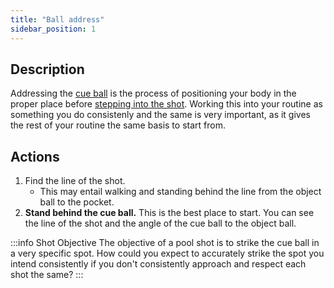 ```yaml
---
title: "Ball address"
sidebar_position: 1
---
```


## Description

Addressing the [cue ball](../../terminology/cue-ball) is the process of positioning your body in the proper place before [stepping into the shot](stepping-into-stance). Working this into your routine as something you do consistenly and the same is very important, as it gives the rest of your routine the same basis to start from.

## Actions

1. Find the line of the shot.
    - This may entail walking and standing behind the line from the object ball to the pocket.
1. **Stand behind the cue ball.** This is the best place to start. You can see the line of the shot and the angle of the cue ball to the object ball.

:::info Shot Objective
The objective of a pool shot is to strike the cue ball in a very specific spot. How could you expect to accurately strike the spot you intend consistently if you don't consistently approach and respect each shot the same?
:::

